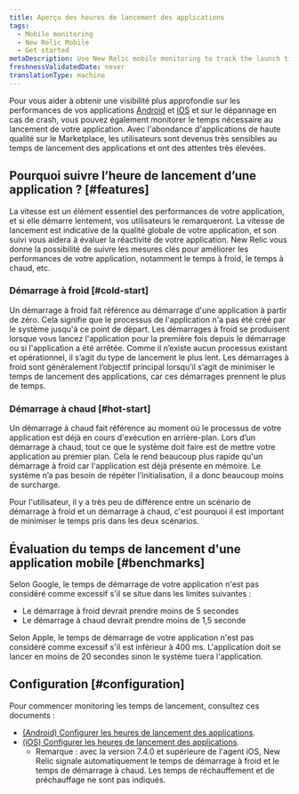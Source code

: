 ```yaml
---
title: Aperçu des heures de lancement des applications
tags:
  - Mobile monitoring
  - New Relic Mobile
  - Get started
metaDescription: Use New Relic mobile monitoring to track the launch time for Android apps
freshnessValidatedDate: never
translationType: machine
---
```


Pour vous aider à obtenir une visibilité plus approfondie sur les performances de vos applications [Android](/docs/mobile-monitoring/new-relic-mobile-android/get-started/introduction-new-relic-mobile-android) et [iOS](/docs/mobile-monitoring/new-relic-mobile-ios/get-started/introduction-new-relic-mobile-ios) et sur le dépannage en cas de crash, vous pouvez également monitorer le temps nécessaire au lancement de votre application. Avec l&apos;abondance d&apos;applications de haute qualité sur le Marketplace, les utilisateurs sont devenus très sensibles au temps de lancement des applications et ont des attentes très élevées.

## Pourquoi suivre l’heure de lancement d’une application ? [#features]

La vitesse est un élément essentiel des performances de votre application, et si elle démarre lentement, vos utilisateurs le remarqueront. La vitesse de lancement est indicative de la qualité globale de votre application, et son suivi vous aidera à évaluer la réactivité de votre application. New Relic vous donne la possibilité de suivre les mesures clés pour améliorer les performances de votre application, notamment le temps à froid, le temps à chaud, etc.

### Démarrage à froid [#cold-start]

Un démarrage à froid fait référence au démarrage d&apos;une application à partir de zéro. Cela signifie que le processus de l&apos;application n&apos;a pas été créé par le système jusqu&apos;à ce point de départ. Les démarrages à froid se produisent lorsque vous lancez l&apos;application pour la première fois depuis le démarrage ou si l&apos;application a été arrêtée. Comme il n’existe aucun processus existant et opérationnel, il s’agit du type de lancement le plus lent. Les démarrages à froid sont généralement l’objectif principal lorsqu’il s’agit de minimiser le temps de lancement des applications, car ces démarrages prennent le plus de temps.

### Démarrage à chaud [#hot-start]

Un démarrage à chaud fait référence au moment où le processus de votre application est déjà en cours d&apos;exécution en arrière-plan. Lors d’un démarrage à chaud, tout ce que le système doit faire est de mettre votre application au premier plan. Cela le rend beaucoup plus rapide qu&apos;un démarrage à froid car l&apos;application est déjà présente en mémoire. Le système n’a pas besoin de répéter l’initialisation, il a donc beaucoup moins de surcharge.

Pour l&apos;utilisateur, il y a très peu de différence entre un scénario de démarrage à froid et un démarrage à chaud, c&apos;est pourquoi il est important de minimiser le temps pris dans les deux scénarios.

## Évaluation du temps de lancement d&apos;une application mobile [#benchmarks]

Selon Google, le temps de démarrage de votre application n&apos;est pas considéré comme excessif s&apos;il se situe dans les limites suivantes :

* Le démarrage à froid devrait prendre moins de 5 secondes
* Le démarrage à chaud devrait prendre moins de 1,5 seconde

Selon Apple, le temps de démarrage de votre application n&apos;est pas considéré comme excessif s&apos;il est inférieur à 400 ms. L&apos;application doit se lancer en moins de 20 secondes sinon le système tuera l&apos;application.

## Configuration [#configuration]

Pour commencer monitoring les temps de lancement, consultez ces documents :

* [(Android) Configurer les heures de lancement des applications](/docs/mobile-monitoring/new-relic-mobile-android/install-configure/configure-app-launch-time-android-apps).
* [(iOS) Configurer les heures de lancement des applications](/docs/mobile-monitoring/new-relic-mobile-ios/configuration/app-launch-times-ios-apps).
  * Remarque : avec la version 7.4.0 et supérieure de l&apos;agent iOS, New Relic signale automatiquement le temps de démarrage à froid et le temps de démarrage à chaud. Les temps de réchauffement et de préchauffage ne sont pas indiqués.